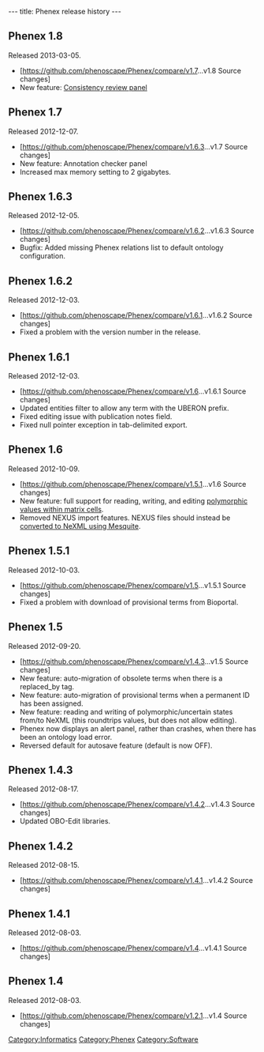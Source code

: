 ---
title: Phenex release history
---

==Phenex 1.8==
Released 2013-03-05.
* [https://github.com/phenoscape/Phenex/compare/v1.7...v1.8 Source changes]
* New feature: [[Phenex#Consistency_Review_panel|Consistency review panel]]

==Phenex 1.7==
Released 2012-12-07.
* [https://github.com/phenoscape/Phenex/compare/v1.6.3...v1.7 Source changes]
* New feature: Annotation checker panel
* Increased max memory setting to 2 gigabytes.

==Phenex 1.6.3==
Released 2012-12-05.
* [https://github.com/phenoscape/Phenex/compare/v1.6.2...v1.6.3 Source changes]
* Bugfix: Added missing Phenex relations list to default ontology configuration.

==Phenex 1.6.2==
Released 2012-12-03.
* [https://github.com/phenoscape/Phenex/compare/v1.6.1...v1.6.2 Source changes]
* Fixed a problem with the version number in the release.

==Phenex 1.6.1==
Released 2012-12-03.
* [https://github.com/phenoscape/Phenex/compare/v1.6...v1.6.1 Source changes]
* Updated entities filter to allow any term with the UBERON prefix.
* Fixed editing issue with publication notes field.
* Fixed null pointer exception in tab-delimited export.

==Phenex 1.6==
Released 2012-10-09.
* [https://github.com/phenoscape/Phenex/compare/v1.5.1...v1.6 Source changes]
* New feature: full support for reading, writing, and editing [[Phenex#Entering_polymorphic_or_uncertain_state_values|polymorphic values within matrix cells]].
* Removed NEXUS import features. NEXUS files should instead be [[Phenex#Importing_data_from_a_NEXUS_file|converted to NeXML using Mesquite]].

==Phenex 1.5.1==
Released 2012-10-03.
* [https://github.com/phenoscape/Phenex/compare/v1.5...v1.5.1 Source changes]
* Fixed a problem with download of provisional terms from Bioportal.

==Phenex 1.5==
Released 2012-09-20.
* [https://github.com/phenoscape/Phenex/compare/v1.4.3...v1.5 Source changes]
* New feature: auto-migration of obsolete terms when there is a replaced_by tag.
* New feature: auto-migration of provisional terms when a permanent ID has been assigned.
* New feature: reading and writing of polymorphic/uncertain states from/to NeXML (this roundtrips values, but does not allow editing).
* Phenex now displays an alert panel, rather than crashes, when there has been an ontology load error.
* Reversed default for autosave feature (default is now OFF).

==Phenex 1.4.3==
Released 2012-08-17.
* [https://github.com/phenoscape/Phenex/compare/v1.4.2...v1.4.3 Source changes]
* Updated OBO-Edit libraries.

==Phenex 1.4.2==
Released 2012-08-15.
* [https://github.com/phenoscape/Phenex/compare/v1.4.1...v1.4.2 Source changes]

==Phenex 1.4.1==
Released 2012-08-03.
* [https://github.com/phenoscape/Phenex/compare/v1.4...v1.4.1 Source changes]

==Phenex 1.4==
Released 2012-08-03.
* [https://github.com/phenoscape/Phenex/compare/v1.2.1...v1.4 Source changes]

[[Category:Informatics]]
[[Category:Phenex]]
[[Category:Software]]